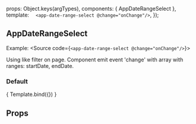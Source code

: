 
<Meta title="ui-kit/AppDateRangeSelect" component={AppDateRangeSelect}/>

  props: Object.keys(argTypes),
  components: { AppDateRangeSelect },
  template: `  <app-date-range-select @change="onChange"/>`,
});


## AppDateRangeSelect

Example:
<Source code={`<app-date-range-select @change="onChange"/>`}></Source>

Using like filter on page. Component emit event 'change' with array with ranges: startDate, endDate.

### Default
<Canvas >
  <Story name="Default view" height="400px">
    { Template.bind({}) }
  </Story>
</Canvas>


## Props
<ArgsTable story="Default view" />
